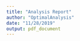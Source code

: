 ```yaml
---
title: "Analysis Report"
author: "OptimalAnalysis"
date: "11/28/2019"
output: pdf_document
---
```




